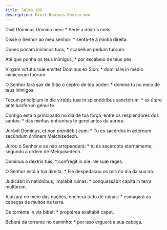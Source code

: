```yaml
---
title: Salmo 109
description: Dixit Dominus Domino meo
---
```


<div class="side-by-side not-content">

Dixit Dóminus Dómino meo: * Sede a dextris meis:

Disse o Senhor ao meu senhor: * senta-te à minha direita:

Donec ponam inimícos tuos, * scabéllum pedum tuórum.

Até que ponha os teus inimigos, * por escabelo de teus pés.

Virgam virtútis tuæ emíttet Dóminus ex Sion: * domináre in médio inimicórum tuórum.

O Senhor fará sair de Sião o ceptro de teu poder: * domina tu no meio de teus inimigos.

Tecum princípium in die virtútis tuæ in splendóribus sanctórum: * ex útero ante lucíferum génui te.

Contigo está o principado no dia de tua força, entre os resplendores dos santos: * das minhas entranhas te gerei antes da aurora.

Jurávit Dóminus, et non pœnitébit eum: * Tu es sacérdos in ætérnum secúndum órdinem Melchísedech.

Jurou o Senhor e se não arrependerá: * tu és sacerdote eternamente, segundo a ordem de Melquisedech.

Dóminus a dextris tuis, * confrégit in die iræ suæ reges.

O Senhor está à tua direita, * Ele despedaçou os reis no dia da sua ira.

Judicábit in natiónibus, implébit ruínas: * conquassábit cápita in terra multórum.

Ajuizará no meio das nações, encherá tudo de ruínas: * esmagará as cabeças de muitos na terra.

De torrénte in via bibet: * proptérea exaltábit caput.

Beberá da torrente no caminho: * por isso erguerá a sua cabeça.

</div>
